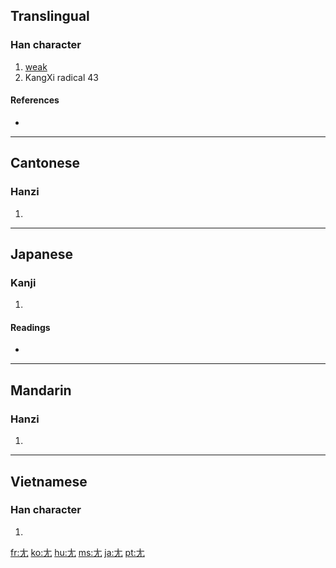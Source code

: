 {{also|尤}}
==Translingual==
{{Han stroke|[[Image:尢-order.gif]]}}

===Han character===
{{Han char|rn=43|rad=尢|as=00|sn=3|four=4001<sub>0</sub>|canj=大山 (KU), X大山 (XKU)}}

# [[weak]]
# KangXi radical 43

====References====
* {{Han ref|kx=0298.020|dkj=07539|dj=0593.010|hdz=10551.100|uh=5C22|ud=23586|bh=A471|bd=42097}}

----

==Cantonese==

===Hanzi===
{{yue-hanzi|jyut=[[wong1]]|y=[[wong1]]}}

# {{defn|Cantonese|sort=尢00}}

----

==Japanese==

===Kanji===
{{ja-kanji|grade=9|rs=尢00}}

# {{defn|Japanese}}

====Readings====
* {{ja-readings|on=[[おう]] (ō)|kun=[[あしなえ]] (ashinae), [[せむし]] (semushi)}}

----

==Mandarin==

===Hanzi===
{{cmn-hanzi|pin=[[wāng]] ([[wang1]]), [[yóu]] ([[you2]])|wg=wang<sup>1</sup>}}

# {{defn|Mandarin|sort=尢00}}

----

==Vietnamese==

===Han character===
{{vi-hantu|[[uông]], [[vưu]]|rs=尢00}}

# {{defn|Vietnamese|sort=尢00}}

[[fr:尢]]
[[ko:尢]]
[[hu:尢]]
[[ms:尢]]
[[ja:尢]]
[[pt:尢]]
